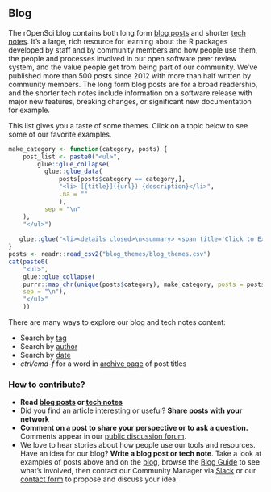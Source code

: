 ## Blog {#blog}

The rOpenSci blog contains both long form [blog posts](https://ropensci.org/blog/) and shorter [tech notes](https://ropensci.org/technotes). 
It’s a large, rich resource for learning about the R packages developed by staff and by community members and how people use them, 
the people and processes involved in our open software peer review system, and the value people get from being part of our community. 
We’ve published more than 500 posts since 2012 with more than half written by community members. 
The long form blog posts are for a broad readership, 
and the shorter tech notes include information on a software release with major new features, 
breaking changes, or significant new documentation for example. 

This list gives you a taste of some themes. 
Click on a topic below to see some of our favorite examples.

```r
make_category <- function(category, posts) {
    post_list <- paste0("<ul>",
        glue::glue_collapse(
          glue::glue_data(
              posts[posts$category == category,], 
              "<li> [{title}]({url}) {description}</li>",
              .na = ""
              ),
          sep = "\n"
    ),
    "</ul>")
    
   glue::glue("<li><details closed>\n<summary> <span title='Click to Expand'> {category} </span> </summary>\n{post_list}\n</details></li>")
}
posts <- readr::read_csv2("blog_themes/blog_themes.csv")
cat(paste0(
    "<ul>",
    glue::glue_collapse(
    purrr::map_chr(unique(posts$category), make_category, posts = posts),
    sep = "\n"),
    "</ul>"
    ))
```

There are many ways to explore our blog and tech notes content:

*   Search by [tag](https://ropensci.org/tags/)
*   Search by [author](https://ropensci.org/author/)
*   Search by [date](https://ropensci.org/archive/)
*   _ctrl/cmd-f_ for a word in [archive page](https://ropensci.org/archive/) of post titles


### How to contribute? 

*   **Read [blog posts](https://ropensci.org/blog/) or [tech notes](https://ropensci.org/technotes/)**
*   Did you find an article interesting or useful? **Share posts with your network**
*   **Comment on a post to share your perspective or to ask a question.** 
    Comments appear in our [public discussion forum](#channels).
*   We love to hear stories about how people use our tools and resources. 
    Have an idea for our blog? **Write a blog post or tech note**. 
    Take a look at examples of posts above and on the [blog](https://ropensci.org/blog), 
    browse the [Blog Guide](https://blogguide.ropensci.org/) to see what’s involved, 
    then contact our Community Manager via [Slack](#channels-slack) or our [contact form](https://ropensci.org/contact/) to propose and discuss your idea.
